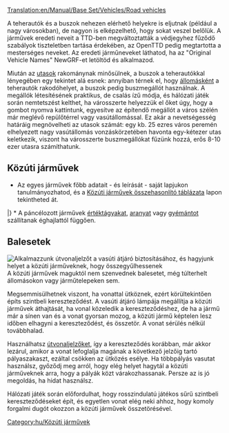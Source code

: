 [[Translation:en/Manual/Base Set/Vehicles/Road vehicles]]
{{en/-}}{{hu/Tartalomjegyzék}}

A teherautók és a buszok nehezen elérhető helyekre is eljutnak (például a nagy városokban), de nagyon is elképzelhető, hogy sokat veszel belőlük. A járművek eredeti neveit a TTD-ben megváltoztatták a védjegyhez fűződő szabályok tiszteletben tartása érdekében, az OpenTTD pedig megtartotta a mesterséges neveket. Az eredeti járműneveket láthatod, ha az "Original Vehicle Names" NewGRF-et letöltöd és alkalmazod.

Miután az [[hu/Manual/Base Set/Economy/Utasok|utasok]] rakománynak minősülnek, a buszok a teherautókkal lényegében egy tekintet alá esnek: annyiban térnek el, hogy [[hu/Manual/Állomások|állomásként]] a teherautók rakodóhelyet, a buszok pedig buszmegállót használnak. A megállók létesítésének praktikus, de csalás ízű módja, és hálózati játék során nemtetszést kelthet, ha városszerte helyezzük el őket úgy, hogy a {{en/keypress|CTRL}} gombot nyomva kattintunk, egyesítve az építendő megállót a város szélén már meglévő repülőtérrel vagy vasútállomással. Ez akár a nevetségesség határáig megnövelheti az utasok számát: egy kb. 25 ezres város peremén elhelyezett nagy vasútállomás vonzáskörzetében havonta egy-kétezer utas keletkezik, viszont ha városszerte buszmegállókat fűzünk hozzá, erős 8-10 ezer utasra számíthatunk.
== Közúti járművek ==
* Az egyes járművek főbb adatait - és leírását - saját lapjukon tanulmányozhatod, és a [[hu/Manual/Base Set/Vehicles/Közúti járművek összehasonlító táblázata|Közúti járművek összehasonlító táblázata]] lapon tekintheted át.
{{hu/JárműTáblázat/Fejléc}}
{{en/VehicleTable/Header|Utasokhoz és levelekhez}}
{{en/VehicleTable/Row|
*[[hu/Manual/Buszok|Buszok]]
*[[hu/Manual/Base Set/Vehicles/Levélszállítók|Levélszállítók]]
|
*[[hu/Manual/Buszok|Buszok]]
*[[hu/Manual/Base Set/Vehicles/Levélszállítók|Levélszállítók]]
|
*[[hu/Manual/Buszok|Buszok]]
*[[hu/Manual/Base Set/Vehicles/Levélszállítók|Levélszállítók]]
|
*[[hu/Manual/Buszok|Buszok]]
*[[hu/Manual/Base Set/Vehicles/Levélszállítók|Levélszállítók]]
}}
{{en/VehicleTable/Header|Általános rakományhoz}}
{{en/VehicleTable/Row|
*[[hu/Manual/Base Set/Vehicles/Olajszállítók|Olajszállítók]]
*[[hu/Manual/Base Set/Vehicles/Áruszállítók|Áruszállítók]]
*[[hu/Manual/Base Set/Vehicles/Gabonaszállítók|Gabonaszállítók]]
*[[hu/Manual/Base Set/Vehicles/Állatszállítók|Állatszállítók]]
*[[hu/Manual/Base Set/Vehicles/Faszállítók|Faszállítók]]
|
*[[hu/Manual/Base Set/Vehicles/Olajszállítók|Olajszállítók]]
*[[hu/Manual/Base Set/Vehicles/Áruszállítók|Áruszállítók]]
*[[hu/Manual/Base Set/Vehicles/Gabonaszállítók|Gabonaszállítók]]
*[[hu/Manual/Base Set/Vehicles/Állatszállítók|Állatszállítók]]
*[[hu/Manual/Base Set/Vehicles/Faszállítók|Faszállítók]]
|
*[[hu/Manual/Base Set/Vehicles/Olajszállítók|Olajszállítók]]
*[[hu/Manual/Base Set/Vehicles/Áruszállítók|Áruszállítók]]
*[[hu/Manual/Base Set/Vehicles/Gabonaszállítók|Gabonaszállítók]]
* -
*[[hu/Manual/Base Set/Vehicles/Faszállítók|Faszállítók]]
|
*[[hu/Kólaszállítók|Kólaszállítók]]
*[[hu/Cukorkaszállítók|Cukorkaszállítók]]
*[[hu/Játékszállítók|Játékszállítók]]
*[[hu/Elemszállítók|Elemszállítók]]
*[[hu/Vattacukor-szállítók|Vattacukor-szállítók]]
}}
{{en/VehicleTable/Header|Hasonló rakományokhoz}}
{{en/VehicleTable/Row|
*[[hu/Manual/Base Set/Vehicles/Páncélkocsik|Páncélkocsik]]*
*[[hu/Manual/Base Set/Vehicles/Szénszállítók|Szénszállítók]]
*[[hu/Manual/Base Set/Vehicles/Vasércszállítók|Vasércszállítók]]
*[[hu/Manual/Base Set/Vehicles/Acélszállítók|Acélszállítók]]
* -
|
*[[hu/Manual/Base Set/Vehicles/Páncélkocsik|Páncélkocsik]]*
*[[hu/Manual/Base Set/Vehicles/Szénszállítók|Szénszállítók]]
* -
*[[hu/Manual/Base Set/Vehicles/Papírszállítók|Papírszállítók]]
*[[hu/Manual/Base Set/Vehicles/Ételszállítók|Ételszállítók]]
|
*[[hu/Manual/Base Set/Vehicles/Páncélkocsik|Páncélkocsik]]*
* -
*[[hu/Manual/Base Set/Vehicles/Rézércszállítók|Rézércszállítók]]
* -
*[[hu/Manual/Base Set/Vehicles/Ételszállítók|Ételszállítók]]
|
* -
*[[hu/Cukorszállítók|Cukorszállítók]]
* -
* -
* -
}}
{{en/VehicleTable/Header|Egyéb}}
{{en/VehicleTable/Row|
|
|
*[[hu/Manual/Base Set/Vehicles/Vízszállítók|Vízszállítók]]
*[[hu/Manual/Base Set/Vehicles/Gyümölcsszállítók|Gyümölcsszállítók]]
*[[hu/Manual/Base Set/Vehicles/Gumiszállítók|Gumiszállítók]]
|
*[[hu/Buborékszállítók|Buborékszállítók]]
*[[hu/Szénsavasital-szállítók|Szénsavasital-szállítók]]
*[[hu/Műanyagszállítók|Műanyagszállítók]]
*[[hu/Tejkaramellaszállítók|Tejkaramella-szállítók]]
}}
|}
<nowiki>*</nowiki> A páncélozott járművek [[hu/Manual/Base Set/Economy/Értéktárgyak|értéktágyakat]], [[hu/Manual/Base Set/Economy/Arany|aranyat]] vagy [[hu/Manual/Base Set/Economy/Gyémánt|gyémántot]] szállítanak éghajlattól függően.
==Balesetek==
[[File:en/Roadvehicledualtrack.png|right|frame|Alkalmazzunk útvonaljelzőt a vasúti átjáró biztosításához, és hagyjunk helyet a közúti járműveknek, hogy összegyűlhessenek]]
A közúti járművek maguktól nem szenvednek balesetet, még túlterhelt állomásokon vagy járműtelepeken sem. 

Megsemmisülhetnek viszont, ha vonattal ütköznek, ezért körültekintően építs szintbeli kereszteződést. A vasúti átjáró lámpája megállítja a közúti járművek áthajtását, ha vonal közeledik a kereszteződéshez, de ha a jármű már a sínen van és a vonat gyorsan mozog, a közúti jármű képtelen lesz időben elhagyni a  kereszteződést, és összetör. A vonat sérülés nélkül továbbhalad.

Használhatsz [[hu/Manual/Jelzők#Útvonaljelzők|útvonaljelzőket]], így a kereszteződés korábban, már akkor lezárul, amikor a vonat lefoglalja magának a következő jelzőig tartó pályaszakaszt, ezáltal csökken az ütközés esélye. Ha többpályás vasutat használsz, győződj meg arról, hogy elég helyet hagytál a közúti járműveknek arra, hogy a pályák közt várakozhassanak. Persze az is jó megoldás, ha hidat használsz.

Hálózati játék során előfordulhat, hogy rosszindulatú játékos sűrű szintbeli kereszteződéseket épít, és egyetlen vonat elég neki ahhoz, hogy komoly forgalmi dugót okozzon a közúti járművek összetörésével.

[[Category:hu/Közúti járművek]]
